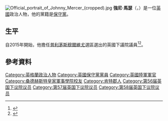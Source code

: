 [[File:Official_portrait_of_Johnny_Mercer_(cropped).jpg|thumb]]
'''強尼·馬瑟'''（{{lang-en|Johnny Mercer}}，{{bd|1981年|8月17日}}）是一位[[英國|英國]]政治人物，他的黨籍是[[保守黨_(英國)|保守黨]]。

==生平==
自2015年開始，他擔任[[普利茅斯穆爾維尤|普利茅斯穆爾維尤]]選區選出的英國下議院議員<ref>{{London Gazette |issue=61230 |date=18 May 2015 |startpage=9121}}</ref><ref>{{cite web | url=http://www.bbc.co.uk/news/politics/constituencies/E14000879 | title=Plymouth Moor View Parliamentary constituency | publisher=BBC News | accessdate=7 May 2015 | archive-date=2015-05-06 | archive-url=https://web.archive.org/web/20150506023811/http://www.bbc.co.uk/news/politics/constituencies/E14000879 | dead-url=no }}</ref>。

==參考資料==
{{Reflist}}

{{Authority control}}

{{DEFAULTSORT:Mercer, Johnny}}
[[Category:英格蘭政治人物|Category:英格蘭政治人物]]
[[Category:英國保守黨黨員|Category:英國保守黨黨員]]
[[Category:英國陸軍軍官|Category:英國陸軍軍官]]
[[Category:桑德赫斯特皇家軍事學院校友|Category:桑德赫斯特皇家軍事學院校友]]
[[Category:肯特郡人|Category:肯特郡人]]
[[Category:第56届英国下议院议员|Category:第56届英国下议院议员]]
[[Category:第57届英国下议院议员|Category:第57届英国下议院议员]]
[[Category:第58届英国下议院议员|Category:第58届英国下议院议员]]
